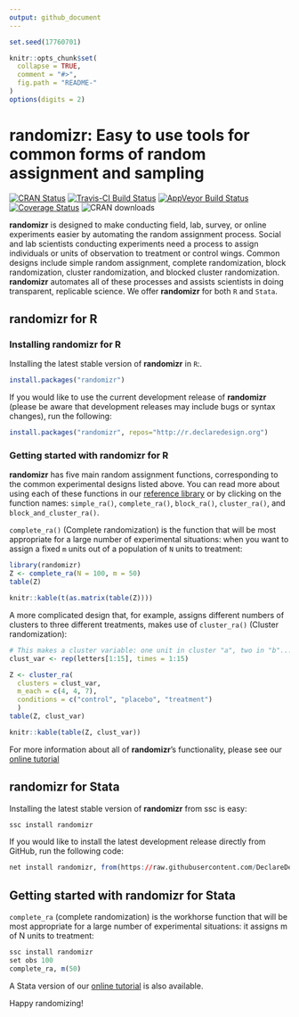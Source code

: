```yaml
---
output: github_document
---
```


```r
set.seed(17760701)

knitr::opts_chunk$set(
  collapse = TRUE,
  comment = "#>",
  fig.path = "README-"
)
options(digits = 2)
```

# randomizr: Easy to use tools for common forms of random assignment and sampling

[![CRAN Status](http://www.r-pkg.org/badges/version/randomizr)](https://cran.r-project.org/package=randomizr)
[![Travis-CI Build Status](https://travis-ci.org/DeclareDesign/randomizr.svg?branch=master)](https://travis-ci.org/DeclareDesign/randomizr)
[![AppVeyor Build Status](https://ci.appveyor.com/api/projects/status/github/DeclareDesign/randomizr?branch=master&svg=true)](https://ci.appveyor.com/project/DeclareDesign/randomizr)
[![Coverage Status](https://coveralls.io/repos/github/DeclareDesign/randomizr/badge.svg?branch=master)](https://coveralls.io/github/DeclareDesign/randomizr?branch=master)
![CRAN downloads](http://cranlogs.r-pkg.org/badges/grand-total/randomizr)

**randomizr** is designed to make conducting field, lab, survey, or online experiments easier by automating the random assignment process. Social and lab scientists conducting experiments need a process to assign individuals or units of observation to treatment or control wings. Common designs include simple random assignment, complete randomization, block randomization, cluster randomization, and blocked cluster randomization. **randomizr** automates all of these processes and assists scientists in doing transparent, replicable science. We offer **randomizr** for both `R` and `Stata`.

## randomizr for R

### Installing randomizr for R

Installing the latest stable version of **randomizr** in `R`:.

```r
install.packages("randomizr")
```

If you would like to use the current development release of **randomizr** (please be aware that development releases may include bugs or syntax changes), run the following:

```r
install.packages("randomizr", repos="http://r.declaredesign.org")
```

### Getting started with randomizr for R

**randomizr** has five main random assignment functions, corresponding to the common experimental designs listed above. You can read more about using each of these functions in our [reference library](https://declaredesign.org/R/randomizr/reference/) or by clicking on the function names: `simple_ra()`, `complete_ra()`, `block_ra()`, `cluster_ra()`, and `block_and_cluster_ra()`.

`complete_ra()` (Complete randomization) is the function that will be most appropriate for a large number of experimental situations: when you want to assign a fixed `m` units out of a population of `N` units to treatment:

```r
library(randomizr)
Z <- complete_ra(N = 100, m = 50)
table(Z)
```
```r
knitr::kable(t(as.matrix(table(Z))))
```

A more complicated design that, for example, assigns different numbers of clusters to three different treatments, makes use of `cluster_ra()` (Cluster randomization):

```r
# This makes a cluster variable: one unit in cluster "a", two in "b"...
clust_var <- rep(letters[1:15], times = 1:15)

Z <- cluster_ra(
  clusters = clust_var,
  m_each = c(4, 4, 7),
  conditions = c("control", "placebo", "treatment")
  )
table(Z, clust_var)
```
```r
knitr::kable(table(Z, clust_var))
```

For more information about all of **randomizr**'s functionality, please see our [online tutorial](https://declaredesign.org/R/randomizr/articles/randomizr_vignette.html)

## randomizr for Stata

Installing the latest stable version of **randomizr** from ssc is easy:

```r
ssc install randomizr
```

If you would like to install the latest development release directly from GitHub, run the following code:

```r
net install randomizr, from(https://raw.githubusercontent.com/DeclareDesign/strandomizr/master/) replace
```

## Getting started with randomizr for Stata

`complete_ra` (complete randomization) is the workhorse function that will be most appropriate for a large number of experimental situations: it assigns m of N units to treatment:

```r
ssc install randomizr
set obs 100
complete_ra, m(50)
```

A Stata version of our [online tutorial](https://declaredesign.org/R/randomizr/articles/srandomizr_vignette.html) is also available.


Happy randomizing!
